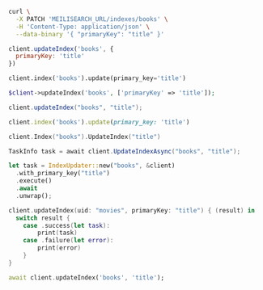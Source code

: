 <CodeGroup>

```bash cURL
curl \
  -X PATCH 'MEILISEARCH_URL/indexes/books' \
  -H 'Content-Type: application/json' \
  --data-binary '{ "primaryKey": "title" }'
```

```javascript JS
client.updateIndex('books', {
  primaryKey: 'title'
})
```

```python Python
client.index('books').update(primary_key='title')
```

```php PHP
$client->updateIndex('books', ['primaryKey' => 'title']);
```

```java Java
client.updateIndex("books", "title");
```

```ruby Ruby
client.index('books').update(primary_key: 'title')
```

```go Go
client.Index("books").UpdateIndex("title")
```

```csharp C#
TaskInfo task = await client.UpdateIndexAsync("books", "title");
```

```rust Rust
let task = IndexUpdater::new("books", &client)
  .with_primary_key("title")
  .execute()
  .await
  .unwrap();
```

```swift Swift
client.updateIndex(uid: "movies", primaryKey: "title") { (result) in
  switch result {
    case .success(let task):
        print(task)
    case .failure(let error):
        print(error)
    }
}
```

```dart Dart
await client.updateIndex('books', 'title');
```
</CodeGroup>